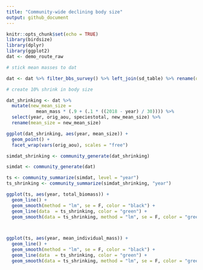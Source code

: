```yaml
---
title: "Community-wide declining body size"
output: github_document
---
```


```r
knitr::opts_chunk$set(echo = TRUE)
library(birdsize)
library(dplyr)
library(ggplot2)
dat <- demo_route_raw
```

```r

# stick mean masses to dat

dat <- dat %>% filter_bbs_survey() %>% left_join(sd_table) %>% rename(orig_aou = aou)

# create 10% shrink in body size

dat_shrinking <- dat %>%
  mutate(new_mean_size =
           mean_mass * (.9 + (.1 * ((2018 - year) / 30)))) %>%
  select(year, orig_aou, speciestotal, new_mean_size) %>%
  rename(mean_size = new_mean_size)

ggplot(dat_shrinking, aes(year, mean_size)) + 
  geom_point() +
  facet_wrap(vars(orig_aou), scales = "free")

simdat_shrinking <- community_generate(dat_shrinking)

simdat <- community_generate(dat)
```

```r

ts <- community_summarize(simdat, level = "year")
ts_shrinking <- community_summarize(simdat_shrinking, "year")

ggplot(ts, aes(year, total_biomass)) +
  geom_line() +
  geom_smooth(method = "lm", se = F, color = "black") +
  geom_line(data  = ts_shrinking, color = "green") +
  geom_smooth(data = ts_shrinking, method = "lm", se = F, color = "green") 



ggplot(ts, aes(year, mean_individual_mass)) +
  geom_line() +
  geom_smooth(method = "lm", se = F, color = "black") +
  geom_line(data  = ts_shrinking, color = "green") +
  geom_smooth(data = ts_shrinking, method = "lm", se = F, color = "green") 

```

